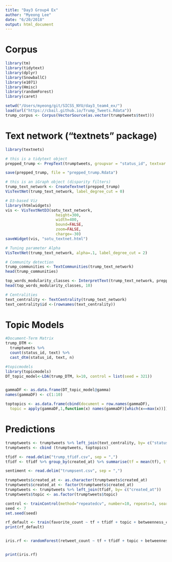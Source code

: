 ```yaml
---
title: "Day3 Group4 Ex"
author: "Myeong Lee"
date: "6/20/2018"
output: html_document
---
```


# Corpus
```r
library(tm)
library(tidytext)
library(dplyr)
library(SnowballC)
library(e1071)
library(Hmisc)
library(randomForest)
library(caret)

setwd("/Users/myeong/git/SICSS_NYU/day3_team4_ex/")
load(url("https://cbail.github.io/Trump_Tweets.Rdata"))
trump_corpus <- Corpus(VectorSource(as.vector(trumptweets$text))) 

```


# Text network ("textnets" package)
```r
library(textnets)

# this is a tidytext object 
prepped_trump <- PrepText(trumptweets, groupvar = "status_id", textvar = "text", node_type = "groups", tokenizer = "words", pos = "nouns", remove_stop_words = TRUE, compound_nouns = TRUE)

save(prepped_trump, file = "prepped_trump.Rdata")

# this is an iGraph object (disparity filters)
trump_text_network <- CreateTextnet(prepped_trump)
VisTextNet(trump_text_network, label_degree_cut = 0)

# D3-based Viz
library(htmlwidgets)
vis <- VisTextNetD3(sotu_text_network, 
                      height=300,
                      width=400,
                      bound=FALSE,
                      zoom=FALSE,
                      charge=-30)
saveWidget(vis, "sotu_textnet.html")

# Tuning parameter Alpha 
VisTextNet(trump_text_network, alpha=.1, label_degree_cut = 2)

# Community detection
trump_communities <- TextCommunities(trump_text_network)
head(trump_communities)

top_words_modularity_classes <- InterpretText(trump_text_network, prepped_trump)
head(top_words_modularity_classes, 10)

# Centralities
text_centrality <- TextCentrality(trump_text_network)
text_centrality$id <-(rownames(text_centrality))

```


# Topic Models
```r
#Document-Term Matrix
trump_DTM <-
  trumptweets %>%
  count(status_id, text) %>%
  cast_dtm(status_id, text, n)

#topicmodels
library(topicmodels)
DT_topic_model<-LDA(trump_DTM, k=10, control = list(seed = 321))


gammaDF <- as.data.frame(DT_topic_model@gamma) 
names(gammaDF) <- c(1:10)

toptopics <- as.data.frame(cbind(document = row.names(gammaDF), 
  topic = apply(gammaDF,1,function(x) names(gammaDF)[which(x==max(x))])))
```


# Predictions
```r
trumptweets <- trumptweets %>% left_join(text_centrality, by= c("status_id" = "id"))
trumptweets <- cbind (trumptweets, toptopics)

tfidf <- read.delim("trump_tfidf.csv", sep = ",")
tfidf <- tfidf %>% group_by(created_at) %>% summarise(tf = mean(tf), tfidf = mean(tf_idf))

sentiment <- read.delim("trumpsent.csv", sep = ",")

trumptweets$created_at <- as.character(trumptweets$created_at)
trumptweets$created_at <- factor(trumptweets$created_at)
trumptweets <- trumptweets %>% left_join(tfidf, by= c("created_at"))
trumptweets$topic <- as.factor(trumptweets$topic)

control <- trainControl(method="repeatedcv", number=10, repeats=3, search="random")
seed <- 7
set.seed(seed)

rf_default <- train(favorite_count ~ tf + tfidf + topic + betweenness_centrality + closness_centrality, data=trumptweets, method="rf", tuneLength=15, trControl=control, na.action=na.omit)
print(rf_default)


iris.rf <- randomForest(retweet_count ~ tf + tfidf + topic + betweenness_centrality + closness_centrality, data=trumptweets, importance=TRUE, proximity=TRUE,na.action=na.omit)


print(iris.rf)

```

